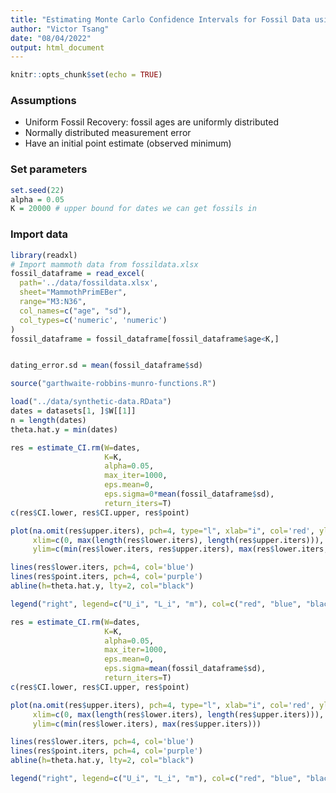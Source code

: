 ```yaml
---
title: "Estimating Monte Carlo Confidence Intervals for Fossil Data using Garthwaite 1992"
author: "Victor Tsang"
date: "08/04/2022"
output: html_document
---
```


```r
knitr::opts_chunk$set(echo = TRUE)
```

### Assumptions

* Uniform Fossil Recovery: fossil ages are uniformly distributed
* Normally distributed measurement error
* Have an initial point estimate (observed minimum)

### Set parameters

```r
set.seed(22)
alpha = 0.05
K = 20000 # upper bound for dates we can get fossils in
```

### Import data

```r
library(readxl)
# Import mammoth data from fossildata.xlsx
fossil_dataframe = read_excel(
  path='../data/fossildata.xlsx', 
  sheet="MammothPrimEBer", 
  range="M3:N36", 
  col_names=c("age", "sd"), 
  col_types=c('numeric', 'numeric')
)
fossil_dataframe = fossil_dataframe[fossil_dataframe$age<K,]


dating_error.sd = mean(fossil_dataframe$sd)
```

```r
source("garthwaite-robbins-munro-functions.R")
```

```r
load("../data/synthetic-data.RData")
dates = datasets[1, ]$W[[1]]
n = length(dates)
theta.hat.y = min(dates)
```

```r
res = estimate_CI.rm(W=dates,
                     K=K,
                     alpha=0.05,
                     max_iter=1000,
                     eps.mean=0,
                     eps.sigma=0*mean(fossil_dataframe$sd),
                     return_iters=T)
c(res$CI.lower, res$CI.upper, res$point)

plot(na.omit(res$upper.iters), pch=4, type="l", xlab="i", col='red', ylab=NA, main="CI Convergence",
     xlim=c(0, max(length(res$lower.iters), length(res$upper.iters))),
     ylim=c(min(res$lower.iters, res$upper.iters), max(res$lower.iters, res$upper.iters)))

lines(res$lower.iters, pch=4, col='blue')
lines(res$point.iters, pch=4, col='purple')
abline(h=theta.hat.y, lty=2, col="black")

legend("right", legend=c("U_i", "L_i", "m"), col=c("red", "blue", "black"), lty=c(1,1,1))
```

```r
res = estimate_CI.rm(W=dates,
                     K=K,
                     alpha=0.05,
                     max_iter=1000,
                     eps.mean=0,
                     eps.sigma=mean(fossil_dataframe$sd),
                     return_iters=T)
c(res$CI.lower, res$CI.upper, res$point)

plot(na.omit(res$upper.iters), pch=4, type="l", xlab="i", col='red', ylab=NA, main="CI Convergence",
     xlim=c(0, max(length(res$lower.iters), length(res$upper.iters))),
     ylim=c(min(res$lower.iters), max(res$upper.iters)))

lines(res$lower.iters, pch=4, col='blue')
lines(res$point.iters, pch=4, col='purple')
abline(h=theta.hat.y, lty=2, col="black")

legend("right", legend=c("U_i", "L_i", "m"), col=c("red", "blue", "black"), lty=c(1,1,1))
```


